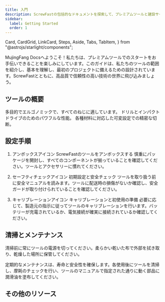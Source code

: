 ```yaml
---
title: 入門
description: ScrewFastの包括的なドキュメントを探索して、プレミアムツールと建設サービスを詳しく見てください。
sidebar:
  label: Getting Started
  order: 1
---
```


  Card,
  CardGrid,
  LinkCard,
  Steps,
  Aside,
  Tabs,
  TabItem,
} from "@astrojs/starlight/components";

MujingFang Docsへようこそ！私たちは、プレミアムツールでのスタートをお手伝いできることを楽しみにしています。このガイドは、私たちのツールの範囲を紹介し、基本を理解し、最初のプロジェクトに備えるための設計されています。ScrewFastとともに、高品質で信頼性の高い技術の世界に飛び込みましょう。

## ツールの概要

<CardGrid>
  <Card title="スクリュードライバーセット" icon="seti:config">
    多目的でエルゴノミックで、すべてのねじに適しています。
    <LinkCard title="詳細はこちら " href="ja/guides/getting-started" />
  </Card>
  <Card title="ハンマードリル" icon="seti:pipeline">
    ドリルとインパクトドライブのためのパワフルな性能。
    <LinkCard title="詳細はこちら " href="ja/guides/getting-started" />
  </Card>
  <Card title="電動ノコギリ" icon="seti:crystal">
    各種材料に対応した可変設定での精密な切断。
    <LinkCard title="詳細はこちら " href="ja/guides/getting-started" />
  </Card>
</CardGrid>

## 設定手順

<Steps>

1. アンボックスアイコン ScrewFastのツールをアンボックスする
   慎重にパッケージを開封し、すべてのコンポーネントが揃っていることを確認してください。ツールとアクセサリーに慣れてください。

2. セーフティチェックアイコン 初期設定と安全チェック
   ツールを取り扱う前に安全マニュアルを読みます。ツールに配送時の損傷がないか確認し、安全ガードが取り付けられていることを確認してください。

3. キャリブレーションアイコン キャリブレーションと初使用の準備
   必要に応じて、製造元の指示に従ってツールのキャリブレーションを行います。バッテリーが充電されているか、電気接続が確実に接続されているか確認してください。

</Steps>

## 清掃とメンテナンス

<Aside type="tip">
  清掃前に常にツールの電源を切ってください。柔らかい乾いた布で外部を拭き取り、乾燥した場所に保管してください。
</Aside>

定期的なメンテナンスは、寿命と安全性を確保します。各使用後にツールを清掃し、摩耗のチェックを行い、ツールのマニュアルで指定された通りに動く部品に潤滑油を塗布してください。

## その他のリソース

<LinkCard
  title="詳細なチュートリアル"
  description="専門家によるチュートリアルでツールの使用法を詳しく学びます。"
  href="ja/guides/getting-started"
/>

<LinkCard
  title="ビデオデモ"
  description="ツールを最大限に活用するためのビジュアルガイド。"
  href="ja/guides/getting-started"
/>

<LinkCard
  title="保証情報"
  description="保証範囲と必要に応じて請求方法を理解します。"
  href="ja/guides/getting-started"
/>
